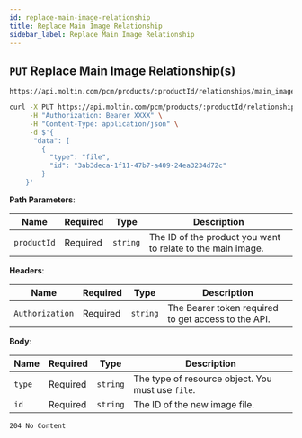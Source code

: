 ```yaml
---
id: replace-main-image-relationship
title: Replace Main Image Relationship
sidebar_label: Replace Main Image Relationship
---
```


## `PUT` Replace Main Image Relationship(s)

```http
https://api.moltin.com/pcm/products/:productId/relationships/main_image
```

<!--DOCUSAURUS_CODE_TABS-->

<!--cURL-->

```bash
curl -X PUT https://api.moltin.com/pcm/products/:productId/relationships/main_image \
     -H "Authorization: Bearer XXXX" \
     -H "Content-Type: application/json" \
     -d $'{
      "data": [
        {
          "type": "file",
          "id": "3ab3deca-1f11-47b7-a409-24ea3234d72c"
        }
    }'
```

<!--END_DOCUSAURUS_CODE_TABS-->

<!--DOCUSAURUS_CODE_TABS-->

<!-- Request -->

**Path Parameters**:

| Name | Required | Type | Description |
| --- | --- | --- | --- |
| `productId` | Required | `string` | The ID of the product you want to relate to the main image. |

**Headers**:

| Name | Required | Type | Description |
| --- | --- | --- | --- |
| `Authorization` | Required | `string` | The Bearer token required to get access to the API. |

**Body**:

| Name | Required | Type | Description |
| --- | --- | --- | --- |
| `type` | Required | `string` | The type of resource object. You must use `file`.|
| `id` | Required | `string` | The ID of the new image file. |

<!--END_DOCUSAURUS_CODE_TABS-->

<!--DOCUSAURUS_CODE_TABS-->

<!-- Response -->

`204 No Content`

<!--END_DOCUSAURUS_CODE_TABS-->

